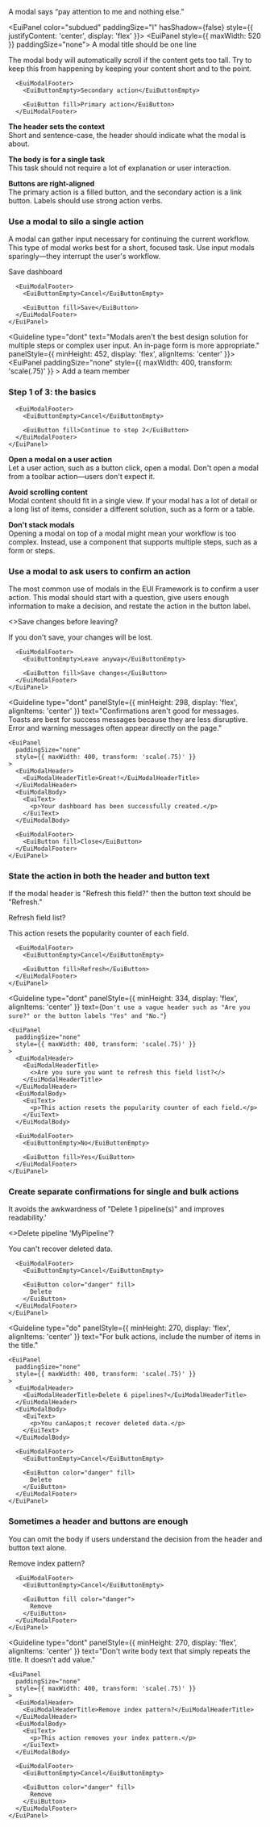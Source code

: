
A modal says “pay attention to me and nothing else.”

<EuiPanel color="subdued" paddingSize="l" hasShadow={false} style={{ justifyContent: 'center', display: 'flex' }}>
  <EuiPanel style={{ maxWidth: 520 }} paddingSize="none">
    <EuiModalHeader>
        <EuiModalHeaderTitle>
          A modal title should be one line
        </EuiModalHeaderTitle>
      </EuiModalHeader>
      <EuiModalBody>
        <EuiText>
          <p>
            The modal body will automatically scroll if the content gets too
            tall. Try to keep this from happening by keeping your content
            short and to the point.
          </p>
        </EuiText>
      </EuiModalBody>

      <EuiModalFooter>
        <EuiButtonEmpty>Secondary action</EuiButtonEmpty>

        <EuiButton fill>Primary action</EuiButton>
      </EuiModalFooter>
  </EuiPanel>
</EuiPanel>

**The header sets the context**<br /> Short and sentence-case, the header should indicate what the modal is about.

**The body is for a single task**<br /> This task should not require a lot of explanation or user interaction.

**Buttons are right-aligned**<br /> The primary action is a filled button, and the secondary action is a link button. Labels should use strong action verbs.

### Use a modal to silo a single action

A modal can gather input necessary for continuing the current workflow. This type of modal works best for a short, focused task. Use input modals sparingly—they interrupt the user's workflow.

<EuiFlexGroup gutterSize="m">
  <Guideline type="do" text="A save action is a good use case for a modal. The meaning is clear and the content is simple." panelPadding="m" panelStyle={{ minHeight: 452, display: 'flex', alignItems: 'center' }}>
    <EuiPanel
      paddingSize="none"
      style={{ maxWidth: 400, transform: 'scale(.75)' }}
    >
      <EuiModalHeader>
        <EuiModalHeaderTitle>Save dashboard</EuiModalHeaderTitle>
      </EuiModalHeader>
      <EuiModalBody>
        <EuiFormRow label="Name">
          <EuiFieldText />
        </EuiFormRow>
        <EuiFormRow label="Description">
          <EuiTextArea />
        </EuiFormRow>
      </EuiModalBody>

      <EuiModalFooter>
        <EuiButtonEmpty>Cancel</EuiButtonEmpty>

        <EuiButton fill>Save</EuiButton>
      </EuiModalFooter>
    </EuiPanel>
  </Guideline>

  <Guideline type="dont" text="Modals aren't the best design solution for multiple steps or complex user input. An in-page form is more appropriate." panelStyle={{ minHeight: 452, display: 'flex', alignItems: 'center' }}>
    <EuiPanel
      paddingSize="none"
      style={{ maxWidth: 400, transform: 'scale(.75)' }}
    >
      <EuiModalHeader>
        <EuiModalHeaderTitle>Add a team member</EuiModalHeaderTitle>
      </EuiModalHeader>
      <EuiModalBody>
        <EuiTitle size="s">
          <h3>Step 1 of 3: the basics</h3>
        </EuiTitle>
        <EuiSpacer />
        <EuiFormRow label="Name">
          <EuiFieldText />
        </EuiFormRow>
        <EuiFormRow label="Email">
          <EuiFieldText />
        </EuiFormRow>
      </EuiModalBody>

      <EuiModalFooter>
        <EuiButtonEmpty>Cancel</EuiButtonEmpty>

        <EuiButton fill>Continue to step 2</EuiButton>
      </EuiModalFooter>
    </EuiPanel>
  </Guideline>
</EuiFlexGroup>

**Open a modal on a user action**<br />Let a user action, such as a button click, open a modal. Don't open a modal from a toolbar action—users don't expect it.

**Avoid scrolling content**<br />Modal content should fit in a single view. If your modal has a lot of detail or a long list of items, consider a different solution, such as a form or a table.

**Don't stack modals**<br />Opening a modal on top of a modal might mean your workflow is too complex. Instead, use a component that supports multiple steps, such as a form or steps.

### Use a modal to ask users to confirm an action

The most common use of modals in the EUI Framework is to confirm a user action. This modal should start with a question, give users enough information to make a decision, and restate the action in the button label.

<EuiFlexGroup gutterSize="m">
  <Guideline
    type="do"
    panelPadding="m"
    panelStyle={{ minHeight: 298, display: 'flex', alignItems: 'center' }}
    text="Use a modal for confirmation when the user might lose data. For the body text, use one to two short sentences that explain the consequences."
  >
    <EuiPanel
      paddingSize="none"
      style={{ maxWidth: 400, transform: 'scale(.75)' }}
    >
      <EuiModalHeader>
        <EuiModalHeaderTitle>
          <>Save changes before leaving?</>
        </EuiModalHeaderTitle>
      </EuiModalHeader>
      <EuiModalBody>
        <EuiText>
          <p>If you don&apos;t save, your changes will be lost.</p>
        </EuiText>
      </EuiModalBody>

      <EuiModalFooter>
        <EuiButtonEmpty>Leave anyway</EuiButtonEmpty>

        <EuiButton fill>Save changes</EuiButton>
      </EuiModalFooter>
    </EuiPanel>
  </Guideline>

  <Guideline
    type="dont"
    panelStyle={{ minHeight: 298, display: 'flex', alignItems: 'center' }}
    text="Confirmations aren't good for messages. Toasts are best for success messages because they are less disruptive. Error and warning messages often appear directly on the page."
  >
    <EuiPanel
      paddingSize="none"
      style={{ maxWidth: 400, transform: 'scale(.75)' }}
    >
      <EuiModalHeader>
        <EuiModalHeaderTitle>Great!</EuiModalHeaderTitle>
      </EuiModalHeader>
      <EuiModalBody>
        <EuiText>
          <p>Your dashboard has been successfully created.</p>
        </EuiText>
      </EuiModalBody>

      <EuiModalFooter>
        <EuiButton fill>Close</EuiButton>
      </EuiModalFooter>
    </EuiPanel>
  </Guideline>
</EuiFlexGroup>

### State the action in both the header and button text

If the modal header is "Refresh this field?" then the button text should be "Refresh."

<EuiFlexGroup gutterSize="m">
  <Guideline
    type="do"
    panelPadding="m"
    panelStyle={{ minHeight: 334, display: 'flex', alignItems: 'center' }}
    text="Use the same action verbs in the header and button text."
  >
    <EuiPanel
      paddingSize="none"
      style={{ maxWidth: 400, transform: 'scale(.75)' }}
    >
      <EuiModalHeader>
        <EuiModalHeaderTitle>Refresh field list?</EuiModalHeaderTitle>
      </EuiModalHeader>
      <EuiModalBody>
        <EuiText>
          <p>This action resets the popularity counter of each field.</p>
        </EuiText>
      </EuiModalBody>

      <EuiModalFooter>
        <EuiButtonEmpty>Cancel</EuiButtonEmpty>

        <EuiButton fill>Refresh</EuiButton>
      </EuiModalFooter>
    </EuiPanel>
  </Guideline>

  <Guideline
    type="dont"
    panelStyle={{ minHeight: 334, display: 'flex', alignItems: 'center' }}
    text={`Don't use a vague header such as "Are you sure?" or the button labels "Yes" and "No."`}
  >
    <EuiPanel
      paddingSize="none"
      style={{ maxWidth: 400, transform: 'scale(.75)' }}
    >
      <EuiModalHeader>
        <EuiModalHeaderTitle>
          <>Are you sure you want to refresh this field list?</>
        </EuiModalHeaderTitle>
      </EuiModalHeader>
      <EuiModalBody>
        <EuiText>
          <p>This action resets the popularity counter of each field.</p>
        </EuiText>
      </EuiModalBody>

      <EuiModalFooter>
        <EuiButtonEmpty>No</EuiButtonEmpty>

        <EuiButton fill>Yes</EuiButton>
      </EuiModalFooter>
    </EuiPanel>
  </Guideline>
</EuiFlexGroup>

### Create separate confirmations for single and bulk actions

It avoids the awkwardness of "Delete 1 pipeline(s)" and improves readability.'

<EuiFlexGroup gutterSize="m">
  <Guideline
    type="do"
    panelPadding="m"
    panelStyle={{ minHeight: 270, display: 'flex', alignItems: 'center' }}
    text="Asking users to delete a single item should include the item name in the title, if possible. Use single quotes around the name if it helps clarify meaning."
  >
    <EuiPanel
      paddingSize="none"
      style={{ maxWidth: 400, transform: 'scale(.75)' }}
    >
      <EuiModalHeader>
        <EuiModalHeaderTitle>
          <>Delete pipeline &apos;MyPipeline&apos;?</>
        </EuiModalHeaderTitle>
      </EuiModalHeader>
      <EuiModalBody>
        <EuiText>
          <p>You can&apos;t recover deleted data.</p>
        </EuiText>
      </EuiModalBody>

      <EuiModalFooter>
        <EuiButtonEmpty>Cancel</EuiButtonEmpty>

        <EuiButton color="danger" fill>
          Delete
        </EuiButton>
      </EuiModalFooter>
    </EuiPanel>
  </Guideline>

  <Guideline
    type="do"
    panelStyle={{ minHeight: 270, display: 'flex', alignItems: 'center' }}
    text="For bulk actions, include the number of items in the title."
  >
    <EuiPanel
      paddingSize="none"
      style={{ maxWidth: 400, transform: 'scale(.75)' }}
    >
      <EuiModalHeader>
        <EuiModalHeaderTitle>Delete 6 pipelines?</EuiModalHeaderTitle>
      </EuiModalHeader>
      <EuiModalBody>
        <EuiText>
          <p>You can&apos;t recover deleted data.</p>
        </EuiText>
      </EuiModalBody>

      <EuiModalFooter>
        <EuiButtonEmpty>Cancel</EuiButtonEmpty>

        <EuiButton color="danger" fill>
          Delete
        </EuiButton>
      </EuiModalFooter>
    </EuiPanel>
  </Guideline>
</EuiFlexGroup>

### Sometimes a header and buttons are enough

You can omit the body if users understand the decision from the header and button text alone.

<EuiFlexGroup gutterSize="m">
  <Guideline
    type="do"
    panelPadding="m"
    panelStyle={{ minHeight: 270, display: 'flex', alignItems: 'center' }}
    text="Here the header and body are enough. The modal asks the user whether to remove an index pattern &mdash; data won't be lost."
  >
    <EuiPanel
      paddingSize="none"
      style={{ maxWidth: 400, transform: 'scale(.75)' }}
    >
      <EuiModalHeader>
        <EuiModalHeaderTitle>Remove index pattern?</EuiModalHeaderTitle>
      </EuiModalHeader>

      <EuiModalFooter>
        <EuiButtonEmpty>Cancel</EuiButtonEmpty>

        <EuiButton fill color="danger">
          Remove
        </EuiButton>
      </EuiModalFooter>
    </EuiPanel>
  </Guideline>

  <Guideline
    type="dont"
    panelStyle={{ minHeight: 270, display: 'flex', alignItems: 'center' }}
    text="Don't write body text that simply repeats the title. It doesn't add value."
  >
    <EuiPanel
      paddingSize="none"
      style={{ maxWidth: 400, transform: 'scale(.75)' }}
    >
      <EuiModalHeader>
        <EuiModalHeaderTitle>Remove index pattern?</EuiModalHeaderTitle>
      </EuiModalHeader>
      <EuiModalBody>
        <EuiText>
          <p>This action removes your index pattern.</p>
        </EuiText>
      </EuiModalBody>

      <EuiModalFooter>
        <EuiButtonEmpty>Cancel</EuiButtonEmpty>

        <EuiButton color="danger" fill>
          Remove
        </EuiButton>
      </EuiModalFooter>
    </EuiPanel>
  </Guideline>
</EuiFlexGroup>

